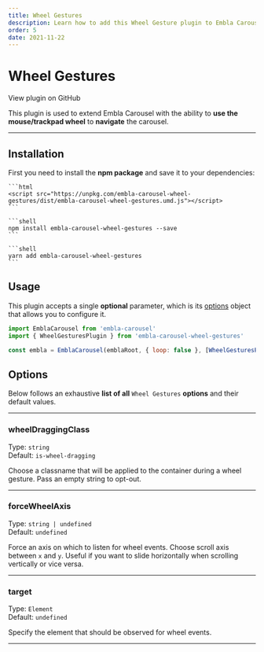 ```yaml
---
title: Wheel Gestures
description: Learn how to add this Wheel Gesture plugin to Embla Carousel
order: 5
date: 2021-11-22
---
```



# Wheel Gestures

<RepositoryLink to="https://github.com/xiel/embla-carousel-wheel-gestures">
  View plugin on GitHub
</RepositoryLink>

This plugin is used to extend Embla Carousel with the ability to **use the mouse/trackpad wheel** to **navigate** the carousel.

---

## Installation

First you need to install the **npm package** and save it to your dependencies:

<Tabs groupId={TABS_PACKAGE_MANAGER.GROUP_ID}>
  <TabsItem tab={TABS_PACKAGE_MANAGER.TABS.CDN}>

    ```html
    <script src="https://unpkg.com/embla-carousel-wheel-gestures/dist/embla-carousel-wheel-gestures.umd.js"></script>
    ```

  </TabsItem>
  <TabsItem tab={TABS_PACKAGE_MANAGER.TABS.NPM}>

    ```shell
    npm install embla-carousel-wheel-gestures --save
    ```

  </TabsItem>
  <TabsItem tab={TABS_PACKAGE_MANAGER.TABS.YARN}>

    ```shell
    yarn add embla-carousel-wheel-gestures
    ```

  </TabsItem>
</Tabs>

## Usage

This plugin accepts a single **optional** parameter, which is its [options](/plugins/wheel-gestures/#options) object that allows you to configure it.

```js
import EmblaCarousel from 'embla-carousel'
import { WheelGesturesPlugin } from 'embla-carousel-wheel-gestures'

const embla = EmblaCarousel(emblaRoot, { loop: false }, [WheelGesturesPlugin()]) // Add plugin
```

## Options

Below follows an exhaustive **list of all** `Wheel Gestures` **options** and their default values.

---

### wheelDraggingClass

Type: <BrandPrimaryText>`string`</BrandPrimaryText>  
Default: <BrandSecondaryText>`is-wheel-dragging`</BrandSecondaryText>

Choose a classname that will be applied to the container during a wheel gesture. Pass an empty string to opt-out.

---

### forceWheelAxis

Type: <BrandPrimaryText>`string | undefined`</BrandPrimaryText>  
Default: <BrandSecondaryText>`undefined`</BrandSecondaryText>

Force an axis on which to listen for wheel events. Choose scroll axis between `x` and `y`. Useful if you want to slide horizontally when scrolling vertically or vice versa.

---

### target

Type: <BrandPrimaryText>`Element`</BrandPrimaryText>  
Default: <BrandSecondaryText>`undefined`</BrandSecondaryText>

Specify the element that should be observed for wheel events.

---
